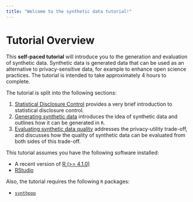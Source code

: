 ```yaml
---
title: "Welcome to the synthetic data tutorial!"
---
```


# Tutorial Overview

This **self-paced tutorial** will introduce you to the generation and evaluation of synthetic data. Synthetic data is generated data that can be used as an alternative to privacy-sensitive data, for example to enhance open science practices. The tutorial is intended to take approximately 4 hours to complete.

The tutorial is split into the following sections:

1.  [Statistical Disclosure Control](sdc/) provides a very brief introduction to statistical disclosure control.
2.  [Generating synthetic data](geneneration/) introduces the idea of synthetic data and outlines how it can be generated in `R`.
3.  [Evaluating synthetic data quality](syntheval/page1) addresses the privacy-utility trade-off, and discusses how the quality of synthetic data can be evaluated from both sides of this trade-off.


::: {.callout-tip title="Recommended Software"}
This tutorial assumes you have the following software installed:

- A recent version of [R (>= 4.1.0)](https://cran.r-project.org/)
- [RStudio](https://posit.co/downloads/)

Also, the tutorial requires the following `R` packages:

- [`synthpop`](https://synthpop.org.uk/get-started.html)

:::
